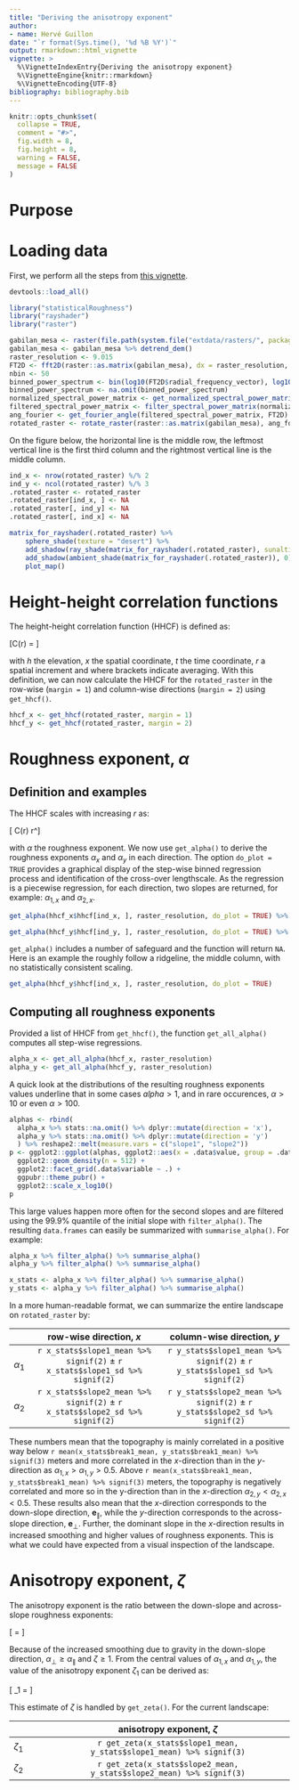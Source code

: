 ```yaml
---
title: "Deriving the anisotropy exponent"
author:
- name: Hervé Guillon
date: "`r format(Sys.time(), '%d %B %Y')`"
output: rmarkdown::html_vignette
vignette: >
  %\VignetteIndexEntry{Deriving the anisotropy exponent}
  %\VignetteEngine{knitr::rmarkdown}
  %\VignetteEncoding{UTF-8}
bibliography: bibliography.bib
---
```


```r
knitr::opts_chunk$set(
  collapse = TRUE,
  comment = "#>",
  fig.width = 8, 
  fig.height = 8,
  warning = FALSE,
  message = FALSE
)
```

# Purpose


# Loading data

First, we perform all the steps from [this vignette](articles/rotating_rasters.html).

```r
devtools::load_all()
```

```r
library("statisticalRoughness")
library("rayshader")
library("raster")

gabilan_mesa <- raster(file.path(system.file("extdata/rasters/", package = "statisticalRoughness"), "gabilan_mesa.tif"))
gabilan_mesa <- gabilan_mesa %>% detrend_dem() 
raster_resolution <- 9.015
FT2D <- fft2D(raster::as.matrix(gabilan_mesa), dx = raster_resolution, dy = raster_resolution, Hann = TRUE)
nbin <- 50
binned_power_spectrum <- bin(log10(FT2D$radial_frequency_vector), log10(FT2D$spectral_power_vector), nbin)
binned_power_spectrum <- na.omit(binned_power_spectrum)
normalized_spectral_power_matrix <- get_normalized_spectral_power_matrix(binned_power_spectrum, FT2D)
filtered_spectral_power_matrix <- filter_spectral_power_matrix(normalized_spectral_power_matrix, FT2D, quantile_prob = c(0.9999))
ang_fourier <- get_fourier_angle(filtered_spectral_power_matrix, FT2D)
rotated_raster <- rotate_raster(raster::as.matrix(gabilan_mesa), ang_fourier)
```

On the figure below, the horizontal line is the middle row, the leftmost vertical line is the first third column and the rightmost vertical line is the middle column.

```r
ind_x <- nrow(rotated_raster) %/% 2
ind_y <- ncol(rotated_raster) %/% 3
.rotated_raster <- rotated_raster
.rotated_raster[ind_x, ] <- NA
.rotated_raster[, ind_y] <- NA
.rotated_raster[, ind_x] <- NA

matrix_for_rayshader(.rotated_raster) %>%
	sphere_shade(texture = "desert") %>%
    add_shadow(ray_shade(matrix_for_rayshader(.rotated_raster), sunaltitude = 20), max_darken = 0.3) %>%  
    add_shadow(ambient_shade(matrix_for_rayshader(.rotated_raster)), 0) %>%
    plot_map()
```

# Height-height correlation functions

The height-height correlation function (HHCF) is defined as:

\[C(r) = \left\langle \sqrt{[h(x+r,t)-h(x,t)]^2} \right\rangle\]

with $h$ the elevation, $x$ the spatial coordinate, $t$ the time coordinate, $r$ a spatial increment and where brackets indicate averaging.
With this definition, we can now calculate the HHCF for the `rotated_raster` in the row-wise (`margin = 1`) and column-wise directions (`margin = 2`) using `get_hhcf()`.

```r
hhcf_x <- get_hhcf(rotated_raster, margin = 1)
hhcf_y <- get_hhcf(rotated_raster, margin = 2)
```

# Roughness exponent, $\alpha$

## Definition and examples

The HHCF scales with increasing $r$ as: 

\[ C(r) \sim r^\alpha \]

with $\alpha$ the roughness exponent.
We now use `get_alpha()` to derive the roughness exponents $\alpha_x$ and $\alpha_y$ in each direction.
The option `do_plot = TRUE` provides a graphical display of the step-wise binned regression process and identification of the cross-over lengthscale.
As the regression is a piecewise regression, for each direction, two slopes are returned, for example: $\alpha_{1,x}$ and $\alpha_{2,x}$.

```r
get_alpha(hhcf_x$hhcf[ind_x, ], raster_resolution, do_plot = TRUE) %>% signif(2)
```

```r
get_alpha(hhcf_y$hhcf[ind_y, ], raster_resolution, do_plot = TRUE) %>% signif(2)
```

`get_alpha()` includes a number of safeguard and the function will return `NA`.
Here is an example the roughly follow a ridgeline, the middle column, with no statistically consistent scaling.

```r
get_alpha(hhcf_y$hhcf[ind_x, ], raster_resolution, do_plot = TRUE)
```

## Computing all roughness exponents

Provided a list of HHCF from `get_hhcf()`, the function `get_all_alpha()` computes all step-wise regressions.

```r
alpha_x <- get_all_alpha(hhcf_x, raster_resolution) 
alpha_y <- get_all_alpha(hhcf_y, raster_resolution)
```

A quick look at the distributions of the resulting roughness exponents values underline that in some cases $alpha > 1$, and in rare occurences, $\alpha > 10$ or even $\alpha > 100$.

```r
alphas <- rbind(
  alpha_x %>% stats::na.omit() %>% dplyr::mutate(direction = 'x'),
  alpha_y %>% stats::na.omit() %>% dplyr::mutate(direction = 'y')
  ) %>% reshape2::melt(measure.vars = c("slope1", "slope2"))
p <- ggplot2::ggplot(alphas, ggplot2::aes(x = .data$value, group = .data$direction, color = .data$direction)) +
  ggplot2::geom_density(n = 512) +
  ggplot2::facet_grid(.data$variable ~ .) +
  ggpubr::theme_pubr() +
  ggplot2::scale_x_log10()
p
```


This large values happen more often for the second slopes and are filtered using the 99.9% quantile of the initial slope with `filter_alpha()`.
The resulting `data.frames` can easily be summarized with `summarise_alpha()`.
For example:

```r
alpha_x %>% filter_alpha() %>% summarise_alpha()
alpha_y %>% filter_alpha() %>% summarise_alpha()
```

```r
x_stats <- alpha_x %>% filter_alpha() %>% summarise_alpha()
y_stats <- alpha_y %>% filter_alpha() %>% summarise_alpha()
```

In a more human-readable format, we can summarize the entire landscape on `rotated_raster` by:

|            |                             row-wise direction, $x$                             |                           column-wise direction, $y$                            |
|:-----------|:-------------------------------------------------------------------------------:|:-------------------------------------------------------------------------------:|
| $\alpha_1$ | `r x_stats$slope1_mean %>% signif(2)` $\pm$ `r x_stats$slope1_sd %>% signif(2)` | `r y_stats$slope1_mean %>% signif(2)` $\pm$ `r y_stats$slope1_sd %>% signif(2)` |
| $\alpha_2$ | `r x_stats$slope2_mean %>% signif(2)` $\pm$ `r x_stats$slope2_sd %>% signif(2)` | `r y_stats$slope2_mean %>% signif(2)` $\pm$ `r y_stats$slope2_sd %>% signif(2)` |

These numbers mean that the topography is mainly correlated in a positive way below `r mean(x_stats$break1_mean, y_stats$break1_mean) %>% signif(3)` meters and more correlated in the $x$-direction than in the $y$-direction as $\alpha_{1,x} > \alpha_{1,y} > 0.5$.
Above `r mean(x_stats$break1_mean, y_stats$break1_mean) %>% signif(3)` meters, the topography is negatively correlated and more so in the y-direction than in the $x$-direction $\alpha_{2,y} < \alpha_{2,x} < 0.5$.
These results also mean that the $x$-direction corresponds to the down-slope direction, $\mathbf{e}_\parallel$, while the $y$-direction corresponds to the across-slope direction, $\mathbf{e}_\perp$.
Further, the dominant slope in the $x$-direction results in increased smoothing and higher values of roughness exponents.
This is what we could have expected from a visual inspection of the landscape.

# Anisotropy exponent, $\zeta$

The anisotropy exponent is the ratio between the down-slope and across-slope roughness exponents:

\[ \zeta = \frac{\alpha_\perp}{\alpha_\parallel}\]

Because of the increased smoothing due to gravity in the down-slope direction, $\alpha_\perp \geq \alpha_\parallel$ and $\zeta \geq 1$.
From the central values of $\alpha_{1,x}$ and $\alpha_{1,y}$, the value of the anisotropy exponent $\zeta_1$ can be derived as:

\[ \zeta_1 = \frac{\max{\alpha_{1,x}, \alpha_{1,x}}}{\min{\alpha_{1,x}, \alpha_{1,x}}}\]

This estimate of $\zeta$ is handled by `get_zeta()`. For the current landscape:

|           |                     anisotropy exponent, $\zeta$                     |
|:----------|:--------------------------------------------------------------------:|
| $\zeta_1$ | `r get_zeta(x_stats$slope1_mean, y_stats$slope1_mean) %>% signif(3)` |
| $\zeta_2$ | `r get_zeta(x_stats$slope2_mean, y_stats$slope2_mean) %>% signif(3)` |
